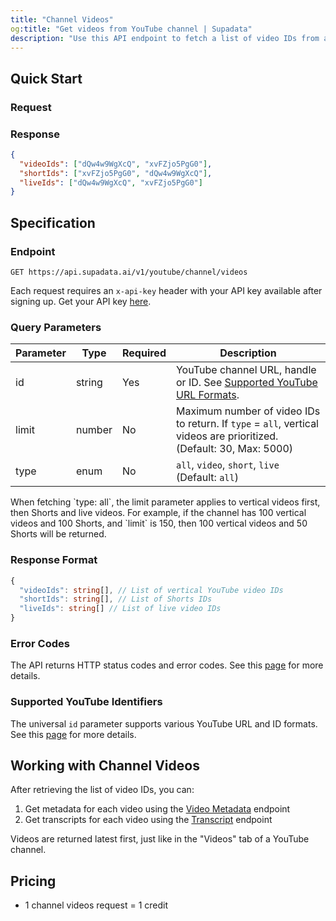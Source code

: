 ```yaml
---
title: "Channel Videos"
og:title: "Get videos from YouTube channel | Supadata"
description: "Use this API endpoint to fetch a list of video IDs from a YouTube channel."
---
```



## Quick Start

### Request

<CodeGroup>
  <ChannelVideosNode />
  <ChannelVideosPython />
  <ChannelVideosCURL />
</CodeGroup>

### Response

```json
{
  "videoIds": ["dQw4w9WgXcQ", "xvFZjo5PgG0"],
  "shortIds": ["xvFZjo5PgG0", "dQw4w9WgXcQ"],
  "liveIds": ["dQw4w9WgXcQ", "xvFZjo5PgG0"]
}
```

## Specification

### Endpoint

`GET https://api.supadata.ai/v1/youtube/channel/videos`

Each request requires an `x-api-key` header with your API key available after signing up. Get your API key [here](https://dash.supadata.ai/organizations/api-key).

### Query Parameters

| Parameter | Type   | Required | Description                                                                                                           |
| --------- | ------ | -------- | --------------------------------------------------------------------------------------------------------------------- |
| id        | string | Yes      | YouTube channel URL, handle or ID. See [Supported YouTube URL Formats](/documentation/youtube/supported-url-formats). |
| limit     | number | No       | Maximum number of video IDs to return. If `type` = `all`, vertical videos are prioritized. (Default: 30, Max: 5000)   |
| type      | enum   | No       | `all`, `video`, `short`, `live` (Default: `all`)                                                                      |

<Info>
  When fetching `type: all`, the limit parameter applies to vertical videos
  first, then Shorts and live videos. For example, if the channel has 100
  vertical videos and 100 Shorts, and `limit` is 150, then 100 vertical videos
  and 50 Shorts will be returned.
</Info>

### Response Format

```typescript
{
  "videoIds": string[], // List of vertical YouTube video IDs
  "shortIds": string[], // List of Shorts IDs
  "liveIds": string[] // List of live video IDs
}
```

### Error Codes

The API returns HTTP status codes and error codes. See this [page](/documentation/errors) for more details.

### Supported YouTube Identifiers

The universal `id` parameter supports various YouTube URL and ID formats. See this [page](/documentation/youtube/supported-url-formats) for more details.

## Working with Channel Videos

After retrieving the list of video IDs, you can:

1. Get metadata for each video using the [Video Metadata](/documentation/youtube/video) endpoint
2. Get transcripts for each video using the [Transcript](/documentation/get-transcript) endpoint

<Info>
  Videos are returned latest first, just like in the "Videos" tab of a YouTube
  channel.
</Info>

## Pricing

- 1 channel videos request = 1 credit
